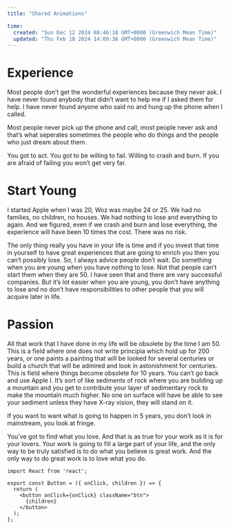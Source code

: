 ```yaml
---
title: "Shared Animations"

time:
  created: "Sun Dec 12 2024 08:46:18 GMT+0000 (Greenwich Mean Time)"
  updated: "Thu Feb 18 2024 14:09:36 GMT+0000 (Greenwich Mean Time)"
---
```


# Experience

Most people don’t get the wonderful experiences because they never ask. I have never found anybody that didn’t want to help me if I asked them for help. I have never found anyone who said no and hung up the phone when I called.

Most people never pick up the phone and call, most people never ask and that’s what seperates sometimes the people who do things and the people who just dream about them.

You got to act. You got to be willing to fail. Willing to crash and burn. If you are afraid of failing you won’t get very far.

# Start Young

I started Apple when I was 20, Woz was maybe 24 or 25. We had no families, no children, no houses. We had nothing to lose and everything to again. And we figured, even if we crash and burn and lose everything, the experience will have been 10 times the cost. There was no risk.

The only thing really you have in your life is time and if you invest that time in yourself to have great experiences that are going to enrich you then you can’t possibly lose. So, I always advice people don’t wait. Do something when you are young when you have nothing to lose. Not that people can’t start them when they are 50. I have seen that and there are very successful companies. But it’s lot easier when you are young, you don’t have anything to lose and no don’t have responsibilities to other people that you will acquire later in life.

# Passion

All that work that I have done in my life will be obsolete by the time I am 50. This is a field where one does not write principia which hold up for 200 years, or one paints a painting that will be looked for several centuries or build a church that will be admired and look in astonishment for centuries. This is field where things become obsolete for 10 years. You can’t go back and use Apple I. It’s sort of like sediments of rock where you are building up a mountain and you get to contribute your layer of sedimentary rock to make the mountain much higher. No one on surface will have be able to see your sediment unless they have X-ray vision, they will stand on it.

If you want to want what is going to happen in 5 years, you don’t look in mainstream, you look at fringe.

You’ve got to find what you love. And that is as true for your work as it is for your lovers. Your work is going to fill a large part of your life, and the only way to be truly satisfied is to do what you believe is great work. And the only way to do great work is to love what you do.


<Preview codeblock/>

```tsx showLineNumbers
import React from 'react';

export const Button = ({ onClick, children }) => {
  return (
    <button onClick={onClick} className="btn">
      {children}
    </button>
  );
};
```